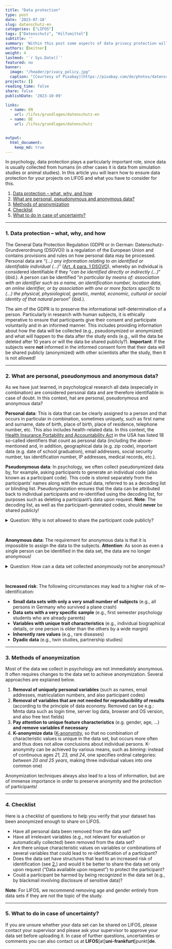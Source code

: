 ```yaml
---
title: "Data protection" 
type: post
date: '2023-07-18' 
slug: datenschutz-en
categories: ["LIFOS"] 
tags: ["Datenschutz", "Hilfsmittel"] 
subtitle: ''
summary: 'Within this post some aspects of data privacy protection will be talked about. Said aspects are necessary to ensure a minimum of data protection within your projects on LIFOS that are necessary from both a legal and ethical perspective. Some talking points include the GDPR and a checklist which you can use, to achieve a satisfactory degree of anonimity within your datasets'
authors: [beitner] 
weight: 4
lastmod: '`r Sys.Date()`'
featured: no
banner:
  image: "/header/privacy_policy.jpg"
  caption: "[Courtesy of Pixabay](https://pixabay.com/de/photos/datenschutz-datenschutzerkl%C3%A4rung-5243225/)"
projects: []
reading_time: false
share: false
publishDate: '2023-10-09'

links:
  - name: EN
    url: /lifos/grundlagen/datenschutz-en
  - name: DE
    url: /lifos/grundlagen/datenschutz


output:
  html_document:
    keep_md: true
---
```




In psychology, data protection plays a particularly important role, since data is usually collected from humans (in other cases it is data from simulation studies or animal studies). In this article you will learn how to ensure data protection for your projects on LIFOS and what you have to consider for this.


1. [Data protection -- what, why, and how](#dataprotection)
2. [What are personal, pseudonymous and anonymous data?](#anonymous)
3. [Methods of anonymization](#methods)
4. [Checklist](#checklist)
5. [What to do in case of uncertainty?](#contact)


***

### 1. Data protection -- what, why, and how {#dataprotection .anchorheader}

The General Data Protection Regulation (GDPR or in German: Datenschutz-Grundverordnung (DSGVO)) is a regulation of the European Union and contains provisions and rules on how personal data may be processed. Personal data are "*(...) any information relating to an identified or identifiable individual (...)*" ([Art. 4 para. 1 DSGVO](https://dsgvo-gesetz.de/art-4-dsgvo/)), whereby an individual is considered identifiable if they "*can be identified directly or indirectly (...)*" (ibid.). A person can be identified "*in particular by means of: association with an identifier such as a name, an identification number, location data, an online identifier, or by association with one or more factors specific to (...) the physical, physiological, genetic, mental, economic, cultural or social identity of that natural person*" (ibid.). 

The aim of the GDPR is to preserve the informational self-determination of a person. Particularly in research with human subjects, it is ethically imperative to ensure that participants give their consent and participate voluntarily and in an informed manner. This includes providing information about how the data will be collected (e.g., pseudonymized or anonymized) and what will happen to the data after the study ends (e.g., will the data be deleted after 10 years or will the data be shared publicly?). **Important**: If the subjects were **not** informed in the informed consent form that their data will be shared publicly (anonymized) with other scientists after the study, then it is not allowed!

***

### 2. What are personal, pseudonymous and anonymous data? {#anonymous .anchorheader}

As we have just learned, in psychological research all data (especially in combination) are considered personal data and are therefore identifiable in case of doubt. In this context, hat are personal, pseudonymous and anonymous data? 

**Personal data**: This is data that can be clearly assigned to a person and that occurs in particular in combination, sometimes uniquely, such as first name and surname, date of birth, place of birth, place of residence, telephone number, etc. This also includes health-related data. In this context, the [Health Insurance Portability and Accountability Act](https://www.govinfo.gov/app/details/CRPT-104hrpt736/CRPT-104hrpt736/summary) in the USA has listed 18 so-called identifiers that count as personal data (including the above-mentioned and, in addition, geographical data (e.g. zip code), important data (e.g. date of school graduation), email addresses, social security number, tax identification number, IP addresses, medical records, etc.).

**Pseudonymous data**: In psychology, we often collect pseudonymized data by, for example, asking participants to generate an individual code (also known as a participant code). This code is stored separately from the participants' names along with the actual data, referred to as a decoding list or blinding list. Pseudonymization ensures that the data can be attributed back to individual participants and re-identified using the decoding list, for purposes such as deleting a participant's data upon request. **Note**: The decoding list, as well as the participant-generated codes, should **never** be shared publicly!

<details><summary>Question: Why is not allowed to share the participant code publicly?</summary> 
Imagine: My partner and I are both taking part in a study. Because data is collected over multiple time points, each participant must generate an individual code. Even if the instructions for generating the participant code are not shared, I know how my code was generated. Moreover, I know my partner well enough that I would be equally capable of generating his participant code. Accordingly, I can also re-identify him in the list. Ergo, anonymity is not guaranteed! If the participant code is not shared, it is harder for me to re-identify my partner or ideally not possible at all.
</details>

&nbsp;

**Anonymous data**: The requirement for anonymous data is that it is impossible to assign the data to the subjects. **Attention**: As soon as even a single person can be identified in the data set, the data are no longer anonymous!
  
  
<details><summary>Question: How can a data set collected anonymously not be anonymous?</summary> 
Imagine: In your study cohort, a survey will be conducted on the Big 5 personality traits. In addition, your gender and age will also be recorded. The researchers conducting the survey will not receive any information about who completes the survey other than the information just listed. Now, in your cohort, however, there are not only females and males between the ages of 18 and 25, but there may also be a non-binary person, a woman aged 41 and a man aged 50. Once you know these students, you will also recognize them in the data set and the data will no longer be considered anonymous. It would be different if the survey had been run in the whole of Germany, for example. Age and gender are then no longer necessarily sufficient to identify the individuals. What is clear from this example is that potentially any characteristic or combination of characteristics could make a person identifiable.
</details>

&nbsp;

**Increased risk**: The following circumstances may lead to a higher risk of re-identification:

- **Small data sets with only a very small number of subjects** (e.g., all persons in Germany who survived a plane crash)
- **Data sets with a very specific sample** (e.g., first semester psychology students who are already parents)
- **Variables with unique trait characteristics** (e.g., individual biographical details, or one person is older than the others by a wide margin)
- **Inherently rare values** (e.g., rare diseases)
- **Dyadic data** (e.g., twin studies, partnership studies)

***

### 3. Methods of anonymization {#methods .anchorheader}

Most of the data we collect in psychology are not immediately anonymous. It often requires changes to the data set to achieve anonymization. Several approaches are explained below. 

1. **Removal of uniquely personal variables** (such as names, email addresses, matriculation numbers, and also participant codes)
2. **Removal of variables that are not needed for reproducibility of results** (according to the principle of data economy. Removed can be e.g.: Mmta data such as login time, server log data, browser and OS version, and also free text fields)
3. **Pay attention to unique feature characteristics** (e.g. gender, age, ...) **and remove variables if necessary**
4. **K-anonymize data** ([K-anonymity](https://en.wikipedia.org/wiki/K-anonymity), so that no combination of characteristic values is unique in the data set, but occurs more often and thus does not allow conclusions about individual persons. K-anonymity can be achieved by various means, such as *binning*: instead of continuous ages *21, 23, and 24*, one specifies ordinal categories: *between 20 and 25 years*, making three individual values into one common one)

Anonymization techniques always also lead to a loss of information, but are of immense importance in order to preserve anonymity and the protection of participants!

***

### 4. Checklist {#checklist .anchorheader}

Here is a checklist of questions to help you verify that your dataset has been anonymized enough to share on LIFOS.

- Have all personal data been removed from the data set?
- Have all irrelevant variables (e.g., not relevant for evaluation or automatically collected) been removed from the data set? 
- Are there unique characteristic values on variables or combinations of several variables that could lead to re-identification of a participant?
- Does the data set have structures that lead to an increased risk of identification (see [2.](#anonymous)) and would it be better to share the data set only upon request ("Data available upon request") to protect the participant?
- Could a participant be harmed by being recognized in the data set (e.g., by blackmail involving disclosure of sensitive data)?

**Note**: For LIFOS, we recommend removing age and gender entirely from data sets if they are not the topic of the study. 


***

### 5. What to do in case of uncertainty? {#contact .anchorheader}

If you are unsure whether your data set can be shared on LIFOS, please contact your supervisor and please ask your supervisor to approve your data set before uploading it. In case of further questions, uncertainties or comments you can also contact us at **LIFOS**[at]**uni-frankfurt**[punkt]**de**.





